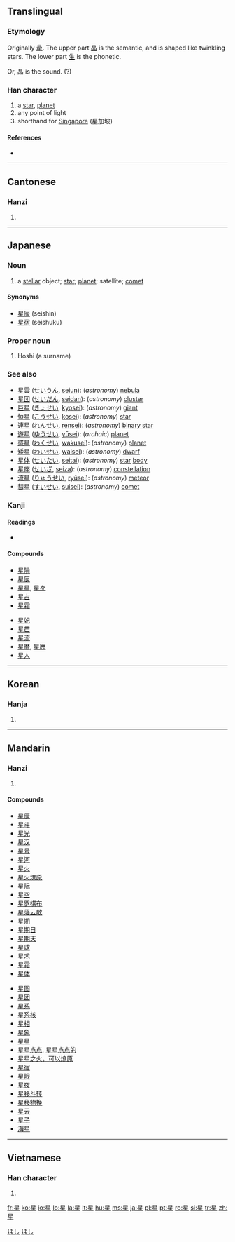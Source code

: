 {{also|曐|皨}}
==Translingual==

===Etymology===
{{liushu|psc}} Originally [[曐]]. The upper part [[晶]] is the semantic, and is shaped like twinkling stars. The lower part [[生]] is the phonetic.

Or, 晶 is the sound. (?)

===Han character===
{{Han char|rn=72|rad=日|as=05|sn=9|four=6010<sub>4</sub>|canj=日竹手一 (AHQM)|ids=⿱[[日]][[生]]}}

# a [[star]], [[planet]]
# any point of light
# shorthand for [[Singapore]] (星加坡)

====References====
* {{Han ref|kx=0492.210|dkj=13837|dj=0855.220|hdz=21500.120|uh=661F|ud=26143|bh=AC50|bd=44112}}

----

==Cantonese==

===Hanzi===
{{yue-hanzi|jyut=|y=sing1}}

# {{defn|Cantonese}}

----

==Japanese==

===Noun===
{{ja-noun|k|hira=ほし|rom=hoshi}}

# a [[stellar]] object; [[star]]; [[planet]]; satellite; [[comet]]

====Synonyms====
* [[星辰]] (seishin)
* [[星宿]] (seishuku)

===Proper noun===
{{ja-pos|k|proper|hira=ほし|rom=Hoshi}}

# Hoshi (a surname)

===See also===
* [[星雲]] ([[せいうん]], [[seiun]]): (''astronomy'') [[nebula]]
* [[星団]] ([[せいだん]], [[seidan]]): (''astronomy'') [[cluster]]
* [[巨星]] ([[きょせい]], [[kyosei]]): (''astronomy'') [[giant]]
* [[恒星]] ([[こうせい]], [[kōsei]]): (''astronomy'') [[star]]
* [[連星]] ([[れんせい]], [[rensei]]): (''astronomy'') [[binary star]]
* [[遊星]] ([[ゆうせい]], [[yūsei]]): (''archaic'') [[planet]]
* [[惑星]] ([[わくせい]], [[wakusei]]): (''astronomy'') [[planet]]
* [[矮星]] ([[わいせい]], [[waisei]]): (''astronomy'') [[dwarf]]
* [[星体]] ([[せいたい]], [[seitai]]): (''astronomy'') [[star]] [[body]]
* [[星座]] ([[せいざ]], [[seiza]]): (''astronomy'') [[constellation]]
* [[流星]] ([[りゅうせい]], [[ryūsei]]): (''astronomy'') [[meteor]]
* [[彗星]] ([[すいせい]], [[suisei]]): (''astronomy'') [[comet]]

===Kanji===
{{ja-kanji|grade=2|rs=日05}}

====Readings====
* {{ja-readings|on=[[せい]] (sei), [[しょう]] (shō)
|kun=[[ほし]] (hoshi)}}

====Compounds====
{{top2}}
* [[星隕]]
* [[星辰]]
* [[星星]], [[星々]]
* [[星占]]
* [[星霜]]
{{mid2}}
* [[星妃]]
* [[星芒]]
* [[星流]]
* [[星暦]], [[星歴]]
* [[星人]]
{{bottom2}}

[[Category:1000 Japanese basic words|ほし]]
[[Category:ja:Astronomy|ほし]]

----

==Korean==

===Hanja===
{{ko-hanja|hangeul=[[성]]|rv=seong|mr=sŏng|y=seng|eumhun=별|ehrv=byeol|ehmr=byŏl|ehy=}}

# {{defn|Korean}}

----

==Mandarin==

===Hanzi===
{{cmn-hanzi|pin=[[xīng]] ([[xing1]])|wg=hsing<sup>1</sup>}}

# {{defn|Mandarin}}

====Compounds====
{{top2}}
* [[星辰]]
* [[星斗]]
* [[星光]]
* [[星汉]]
* [[星号]]
* [[星河]]
* [[星火]]
* [[星火燎原]]
* [[星际]]
* [[星空]]
* [[星罗棋布]]
* [[星落云散]]
* [[星期]]
* [[星期日]]
* [[星期天]]
* [[星球]]
* [[星术]]
* [[星霜]]
* [[星体]]
{{mid2}}
* [[星图]]
* [[星团]]
* [[星系]]
* [[星系核]]
* [[星相]]
* [[星象]]
* [[星星]]
* [[星星点点]], [[星星点点的]]
* [[星星之火，可以燎原]]
* [[星宿]]
* [[星眼]]
* [[星夜]]
* [[星移斗转]]
* [[星移物换]]
* [[星云]]
* [[星子]]
* [[海星]]
{{bottom2}}

----

==Vietnamese==

===Han character===
{{vi-hantu|[[tinh]]}}

# {{defn|Vietnamese}}

[[fr:星]]
[[ko:星]]
[[io:星]]
[[lo:星]]
[[la:星]]
[[lt:星]]
[[hu:星]]
[[ms:星]]
[[ja:星]]
[[pl:星]]
[[pt:星]]
[[ro:星]]
[[si:星]]
[[tr:星]]
[[zh:星]]